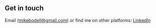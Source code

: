 ## Get in touch

Email (<a href='&#109;&#97;ilto&#58;%6D&#105;kebo&#100;ell&#64;%67m%6&#49;i&#37;6C&#46;com'>mik&#101;bode&#108;l&#64;gm&#97;i&#108;&#46;com</a>) or find me on other platforms:  [LinkedIn](https://www.linkedin.com/in/mikebodell/)
